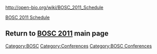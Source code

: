 [[http://open-bio.org/wiki/BOSC_2011_Schedule]]

[[BOSC_2011_Schedule | BOSC 2011 Schedule]]
== Return to '''[[BOSC_2011 | BOSC 2011]]''' main page ==

[[Category:BOSC]] [[Category:Conferences]]
[[Category:BOSC Conferences]]